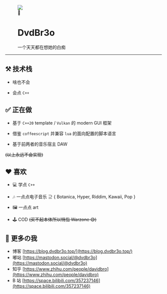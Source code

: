 <head>
  <link rel="stylesheet" type="text/css" href="assets/styles/main.css" />
  <script src="https://cdn.jsdelivr.net/npm/cardlink"></script>
</head>

<figure class="title-box">
  <div class="element avatar">
    <img
      class="profile"
      src="https://s2.loli.net/2024/11/21/sStDMNkwvinG6ce.png"
    />
    <div class="emoji"> 🥰 </div>
  </div>
  <h1 class="element"> DvdBr3o </h1>
  <span class="element"> 一个天天都在想她的白痴 </span>
</figure>

---

<h2> ⚒️ 技术栈 </h2>

- 啥也不会

- 会点 `C++`

<h2> ✅ 正在做 </h2>

- 基于 `C++20` template / `Vulkan` 的 modern GUI 框架

- 借鉴 `coffeescript` 并兼容 `lua` 的面向配置的脚本语言

- 基于前两者的音乐宿主 DAW

~~(以上永远不会实现)~~

<h2> ❤️ 喜欢 </h2>

- 💻 学点 `C++`

- 🎶 一点点电子音乐 ⊇ { Botanica, Hyper, Riddim, Kawaii, Pop }

- 🖼️ 一点点 art

- 🕹️ COD ~~(买不起本体所以特指 Warzone 😅)~~

<h2> 🔗 更多の我 </h2>

<a href="https://blog.dvdbr3o.top/" target="_blank"></a>

- 博客 [https://blog.dvdbr3o.top/](https://blog.dvdbr3o.top/)
- 嘟站 [https://mastodon.social/@dvdbr3o](https://mastodon.social/@dvdbr3o)
- 知乎 [https://www.zhihu.com/people/davidbro](https://www.zhihu.com/people/davidbro)
- B 站 [https://space.bilibili.com/357237146](https://space.bilibili.com/357237146)

<script>
  cardLink.server = 'https://api.allorigins.win/raw?url=';
  cardLink(document.querySelectorAll("a[target=_blank]"));
</script>
